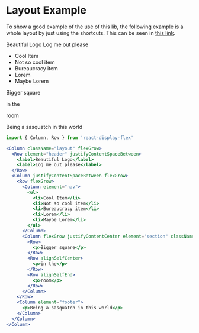 
<Meta title="Layout Example" />

# Layout Example

To show a good example of the use of this lib, the following example is a whole layout by just using the shortcuts. This can be seen in [this link](https://wellgrisa.github.io/react-display-flex/?path=/story/container-flexiblebox-mixed--layout).

<Canvas>
  <Column className="layout" flexGrow>
    <Row element="header" justifyContentSpaceBetween>
      <label>Beautiful Logo</label>
      <label>Log me out please</label>
    </Row>
    <Column justifyContentSpaceBetween flexGrow>
      <Row flexGrow>
        <Column element="nav">
          <ul>
            <li>Cool Item</li>
            <li>Not so cool item</li>
            <li>Bureaucracy item</li>
            <li>Lorem</li>
            <li>Maybe Lorem</li>
          </ul>
        </Column>
        <Column flexGrow justifyContentCenter element="section" className="content">
          <Row>
            <p>Bigger square</p>
          </Row>
          <Row alignSelfCenter>
            <p>in the</p>
          </Row>
          <Row alignSelfEnd>
            <p>room</p>
          </Row>
        </Column>
      </Row>
      <Column element="footer">
        <p>Being a sasquatch in this world</p>
      </Column>
    </Column>
  </Column>
</Canvas>

```jsx
import { Column, Row } from 'react-display-flex'

<Column className="layout" flexGrow>
  <Row element="header" justifyContentSpaceBetween>
    <label>Beautiful Logo</label>
    <label>Log me out please</label>
  </Row>
  <Column justifyContentSpaceBetween flexGrow>
    <Row flexGrow>
      <Column element="nav">
        <ul>
          <li>Cool Item</li>
          <li>Not so cool item</li>
          <li>Bureaucracy item</li>
          <li>Lorem</li>
          <li>Maybe Lorem</li>
        </ul>
      </Column>
      <Column flexGrow justifyContentCenter element="section" className="content">
        <Row>
          <p>Bigger square</p>
        </Row>
        <Row alignSelfCenter>
          <p>in the</p>
        </Row>
        <Row alignSelfEnd>
          <p>room</p>
        </Row>
      </Column>
    </Row>
    <Column element="footer">
      <p>Being a sasquatch in this world</p>
    </Column>
  </Column>
</Column>
```
